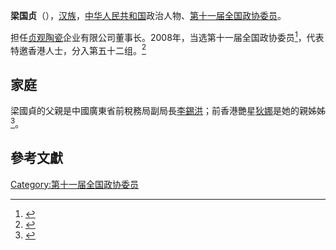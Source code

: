 '''梁国贞'''（{{bd|1949年||}}），[[汉族|汉族]]，[[中华人民共和国|中华人民共和国]]政治人物、[[第十一届全国政协委员|第十一届全国政协委员]]。

担任[[贞观陶瓷|贞观陶瓷]]企业有限公司董事长。2008年，当选第十一届全国政协委员<ref>{{cite news|title=第十一届全国政协委员名单|url=http://www.indaa.com.cn/zt/2009qglh/zxzs/200903/t20090303_127573.html|accessdate=2013-04-09|newspaper=新华社北京1月25日电 中国人民政治协商会议第十一届全国委员会委员名单(共2237人，2008年1月25日政协第十届全国委员会常务委员会第二十次会议通过)|date=2008年1月25日|deadurl=yes|archiveurl=https://web.archive.org/web/20130928014403/http://www.indaa.com.cn/zt/2009qglh/zxzs/200903/t20090303_127573.html|archivedate=2013年9月28日}}</ref>，代表特邀香港人士，分入第五十二组。<ref>{{cite news|title=全国政协信息-梁国贞|url=http://www.cppcc.gov.cn/CMS/wylibary/showJcwyxtInfoWylibary.action?tabJcwyxt.guid=11W0019700&wytype=wjwy|accessdate=2013-04-11|newspaper=全国政协委员会|archive-date=2019-06-07|archive-url=https://web.archive.org/web/20190607034849/http://www.cppcc.gov.cn/CMS/wylibary/showJcwyxtInfoWylibary.action?tabJcwyxt.guid=11W0019700&wytype=wjwy|dead-url=no}}</ref>

==家庭==
梁國貞的父親是中國廣東省前稅務局副局長[[李錫洪|李錫洪]]；前香港艷星[[狄娜|狄娜]]是她的親姊姊<ref>{{cite news |url=http://dailynews.sina.com/bg/ent/hktwstar/sinacn/20100403/16461317241.html |title=狄娜一門多傑 妹妹梁國貞當選政協委員(圖) |publisher=[http://news.sina.com 北京新浪網] |date=2010-04-03 |accessdate=2013-08-12 |language=zh-hant |archive-date=2019-06-10 |archive-url=https://web.archive.org/web/20190610090059/http://dailynews.sina.com/bg/ent/hktwstar/sinacn/20100403/16461317241.html |dead-url=no }}</ref>。

==參考文獻==
{{reflist}}
{{中国政治人物小作品}}

[[Category:第十一届全国政协委员|Category:第十一届全国政协委员]]